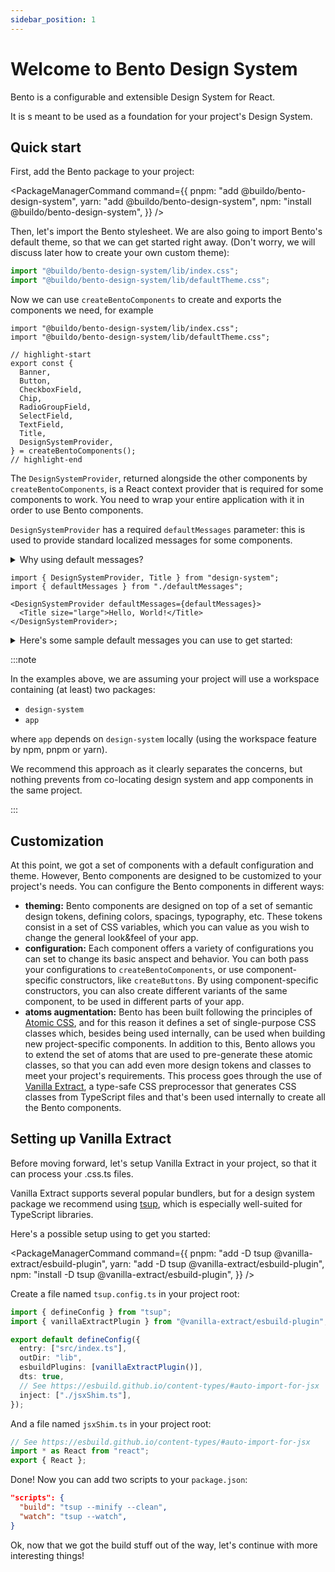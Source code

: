 ```yaml
---
sidebar_position: 1
---
```



# Welcome to Bento Design System

Bento is a configurable and extensible Design System for React.

It is s meant to be used as a foundation for your project's Design System.

## Quick start

First, add the Bento package to your project:

<PackageManagerCommand
  command={{
    pnpm: "add @buildo/bento-design-system",
    yarn: "add @buildo/bento-design-system",
    npm: "install @buildo/bento-design-system",
  }}
/>

Then, let's import the Bento stylesheet. We are also going to import Bento's default theme, so that we can get started right away.
(Don't worry, we will discuss later how to create your own custom theme):

```ts title="my-project/design-system/src/index.tsx"
import "@buildo/bento-design-system/lib/index.css";
import "@buildo/bento-design-system/lib/defaultTheme.css";
```

Now we can use `createBentoComponents` to create and exports the components we need, for example

```tsx title="my-project/design-system/src/index.tsx"
import "@buildo/bento-design-system/lib/index.css";
import "@buildo/bento-design-system/lib/defaultTheme.css";

// highlight-start
export const {
  Banner,
  Button,
  CheckboxField,
  Chip,
  RadioGroupField,
  SelectField,
  TextField,
  Title,
  DesignSystemProvider,
} = createBentoComponents();
// highlight-end
```

The `DesignSystemProvider`, returned alongside the other components by `createBentoComponents`, is a React context provider that is required for some components to work.
You need to wrap your entire application with it in order to use Bento components.

`DesignSystemProvider` has a required `defaultMessages` parameter: this is used to provide standard localized messages for some components.

<details>
  <summary>Why using default messages?</summary>

Bento components are entirely agnostic when it comes to localization: all components accept the
text to be display to the user as props.

Some specific props, however, are very repetitive and would be too tedious to pass them as props
every time you use the component. Think of messages like `"No options"` when a `SelectField` or
accessibility labels like "Close", which are used to describe actions on icons.

Without the default messages, for example, you would need to pass `dismissButtonLabel` every time you use `Chip`:

```tsx
<Chip label={label} color={color} dismissButtonLabel={dismissButtonLabel} />
```

whereas default messages allow Bento to make `dismissButtonLabel` optional, and let you override it only if needed:

```tsx
// This uses the default message for `dismissButtonLabel`
<Chip label={label} color={color} />

// This overrides the default message
<Chip label={label} color={color} dismissButtonLabel={myCustomDismissLabel} />
```

</details>

```tsx title="my-project/app/src/App.tsx"
import { DesignSystemProvider, Title } from "design-system";
import { defaultMessages } from "./defaultMessages";

<DesignSystemProvider defaultMessages={defaultMessages}>
  <Title size="large">Hello, World!</Title>
</DesignSystemProvider>;
```

<details>
  <summary>Here's some sample default messages you can use to get started:</summary>

```tsx title="my-project/app/src/defaultMessages.tsx"
import { ComponentProps } from "react";
import { DesignSystemProvider } from "design-system";

// This is a mocked implementation of a localization function, to get you started.
// In a real application it will be replaced by a real one, like `react-i18next` or `react-intl`.
// Bento requires to cast the strings that are localized as `LocalizedString`: we will discuss this
// shortly.
const formatMessage = (x: string) => x as any;

export const defaultMessages: ComponentProps<typeof DesignSystemProvider>["defaultMessages"] = {
  Chip: {
    dismissButtonLabel: formatMessage("Remove"),
  },
  Banner: {
    dismissButtonLabel: formatMessage("Close"),
  },
  Modal: {
    closeButtonLabel: formatMessage("Close"),
  },
  SelectField: {
    noOptionsMessage: formatMessage("No options"),
    multiOptionsSelected: (n) => {
      const options = n > 1 ? "options" : "option";
      return formatMessage(`${n} ${options} selected`);
    },
  },
  SearchBar: {
    clearButtonLabel: formatMessage("Clear"),
  },
  Table: {
    noResultsTitle: formatMessage("No results found"),
    noResultsDescription: formatMessage(
      "Try adjusting your search filters to find what you're looking for."
    ),
    missingValue: formatMessage("-"),
  },
  Loader: {
    loadingMessage: formatMessage("Loading..."),
  },
};
```

</details>

:::note

In the examples above, we are assuming your project will use a workspace containing (at least) two packages:

- `design-system`
- `app`

where `app` depends on `design-system` locally (using the workspace feature by npm, pnpm or yarn).

We recommend this approach as it clearly separates the concerns, but nothing prevents from
co-locating design system and app components in the same project.

:::

## Customization

At this point, we got a set of components with a default configuration and theme.
However, Bento components are designed to be customized to your project's needs.
You can configure the Bento components in different ways:

- **theming:** Bento components are designed on top of a set of semantic design tokens, defining colors, spacings, typography, etc. These tokens consist in a set of CSS variables, which you can value as you wish to change the general look&feel of your app.
- **configuration:** Each component offers a variety of configurations you can set to change its basic anspect and behavior. You can both pass your configurations to `createBentoComponents`, or use component-specific constructors, like `createButtons`. By using component-specific constructors, you can also create different variants of the same component, to be used in different parts of your app.
- **atoms augmentation:** Bento has been built following the principles of [Atomic CSS](sprinkles-setup.md), and for this reason it defines a set of single-purpose CSS classes which, besides being used internally, can be used when building new project-specific components. In addition to this, Bento allows you to extend the set of atoms that are used to pre-generate these atomic classes, so that you can add even more design tokens and classes to meet your project's requirements. This process goes through the use of [Vanilla Extract](https://vanilla-extract.style/), a type-safe CSS preprocessor that generates CSS classes from TypeScript files and that's been used internally to create all the Bento components.

## Setting up Vanilla Extract

Before moving forward, let's setup Vanilla Extract in your project, so that it can process your .css.ts files.

Vanilla Extract supports several popular bundlers, but for a design system package we recommend using [tsup](https://tsup.egoist.sh/), which is especially well-suited for TypeScript libraries.

Here's a possible setup using to get you started:

<PackageManagerCommand
  command={{
    pnpm: "add -D tsup @vanilla-extract/esbuild-plugin",
    yarn: "add -D tsup @vanilla-extract/esbuild-plugin",
    npm: "install -D tsup @vanilla-extract/esbuild-plugin",
  }}
/>

Create a file named `tsup.config.ts` in your project root:

```ts
import { defineConfig } from "tsup";
import { vanillaExtractPlugin } from "@vanilla-extract/esbuild-plugin";

export default defineConfig({
  entry: ["src/index.ts"],
  outDir: "lib",
  esbuildPlugins: [vanillaExtractPlugin()],
  dts: true,
  // See https://esbuild.github.io/content-types/#auto-import-for-jsx
  inject: ["./jsxShim.ts"],
});
```

And a file named `jsxShim.ts` in your project root:

```ts
// See https://esbuild.github.io/content-types/#auto-import-for-jsx
import * as React from "react";
export { React };
```

Done! Now you can add two scripts to your `package.json`:

```json
"scripts": {
  "build": "tsup --minify --clean",
  "watch": "tsup --watch",
}
```

Ok, now that we got the build stuff out of the way, let's continue with more interesting things!
